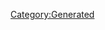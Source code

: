{{Database/Music/MusicInfo
 |ID=107
 |Cov=108
 |Cd=29
 |Nam=102
 |Div=102
 |Ma=2
 |SerieId=3
 |SerieLogoId=3
 |WavId=108
 |VariationId=0
 |Dsc=102
 |Strt=10
 |ValkyrieBattle=1
 |ValkyrieIntro=1
 |ValkyrieIntroSky=1
 |DivaSolo=1
 |DivaMulti=1
 |Exp=2
}}
[[Category:Generated]]
